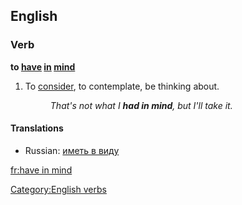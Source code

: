 ==English==

===Verb===
'''to [[have]] [[in]] [[mind]]'''

# {{idiom}} To [[consider]], to contemplate, be thinking about.
#:''That's not what I '''had in mind''', but I'll take it.''

====Translations====
*Russian: [[иметь в виду]]

[[Category:English verbs]]

[[fr:have in mind]]